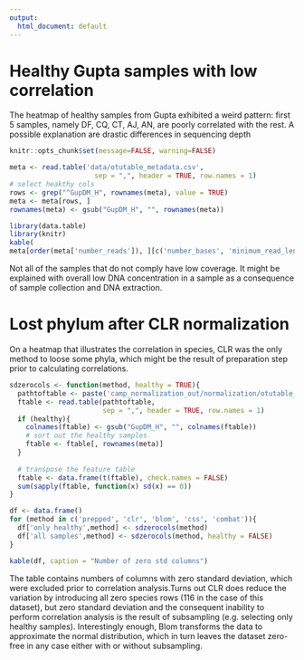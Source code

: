 ```yaml
---
output:
  html_document: default
---
```


# Healthy Gupta samples with low correlation
The heatmap of healthy samples from Gupta exhibited a weird pattern: first 5 samples, namely DF, CQ, CT, AJ, AN, are poorly correlated with the rest. A possible explanation are drastic differences in sequencing depth
```r
knitr::opts_chunk$set(message=FALSE, warning=FALSE)

meta <- read.table('data/otutable_metadata.csv',
                     sep = ",", header = TRUE, row.names = 1)
# select heakthy cols
rows <- grep("^GupDM_H", rownames(meta), value = TRUE)
meta <- meta[rows, ]
rownames(meta) <- gsub("GupDM_H", "", rownames(meta))
```

```r
library(data.table)
library(knitr)
kable(
meta[order(meta['number_reads']), ][c('number_bases', 'minimum_read_length', 'location')])

```
Not all of the samples that do not comply have low coverage. It might be explained with overall low DNA concentration in a sample as a consequence of sample collection and DNA extraction.

# Lost phylum after CLR normalization
On a heatmap that illustrates the correlation in species, CLR was the only method to loose some phyla, which might be the result of preparation step prior to calculating correlations.

```r
sdzerocols <- function(method, healthy = TRUE){
  pathtoftable <- paste('camp_normalization_out/normalization/otutable_', method, '.csv', sep='')
  ftable <- read.table(pathtoftable,
                       sep = ",", header = TRUE, row.names = 1)
  if (healthy){
    colnames(ftable) <- gsub("GupDM_H", "", colnames(ftable))
    # sort out the healthy samples
    ftable <- ftable[, rownames(meta)]
  }
  
  # transpose the feature table
  ftable <- data.frame(t(ftable), check.names = FALSE)
  sum(sapply(ftable, function(x) sd(x) == 0))
}

```

```r
df <- data.frame()
for (method in c('prepped', 'clr', 'blom', 'css', 'combat')){
  df['only healthy',method] <- sdzerocols(method)
  df['all samples',method] <- sdzerocols(method, healthy = FALSE)
}

kable(df, caption = "Number of zero std columns")
```

The table contains numbers of columns with zero standard deviation, which were excluded prior to correlation analysis.Turns out CLR does reduce the variation by introducing all zero species rows (116 in the case of this dataset), but zero standard deviation and the consequent inability to perform correlation analysis is the result of subsampling (e.g. selecting only healthy samples). Interestingly enough, Blom transforms the data to approximate the normal distribution, which in turn leaves the dataset zero-free in any case either with or without subsampling.
